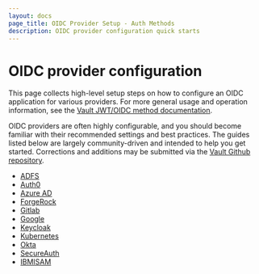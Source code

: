 ```yaml
---
layout: docs
page_title: OIDC Provider Setup - Auth Methods
description: OIDC provider configuration quick starts
---
```


# OIDC provider configuration

This page collects high-level setup steps on how to configure an OIDC
application for various providers. For more general usage and operation
information, see the [Vault JWT/OIDC method documentation](/vault/docs/auth/jwt).

OIDC providers are often highly configurable, and you should become familiar with
their recommended settings and best practices. The guides listed below are
largely community-driven and intended to help you get started. Corrections
and additions may be submitted via the [Vault Github repository](https://github.com/hashicorp/vault).

- [ADFS](/vault/docs/auth/jwt/oidc-providers/adfs)
- [Auth0](/vault/docs/auth/jwt/oidc-providers/auth0)
- [Azure AD](/vault/docs/auth/jwt/oidc-providers/azuread)
- [ForgeRock](/vault/docs/auth/jwt/oidc-providers/forgerock)
- [Gitlab](/vault/docs/auth/jwt/oidc-providers/gitlab)
- [Google](/vault/docs/auth/jwt/oidc-providers/google)
- [Keycloak](/vault/docs/auth/jwt/oidc-providers/keycloak)
- [Kubernetes](/vault/docs/auth/jwt/oidc-providers/kubernetes)
- [Okta](/vault/docs/auth/jwt/oidc-providers/okta)
- [SecureAuth](/vault/docs/auth/jwt/oidc-providers/secureauth)
- [IBMISAM](/vault/docs/auth/jwt/oidc-providers/ibmisam)
